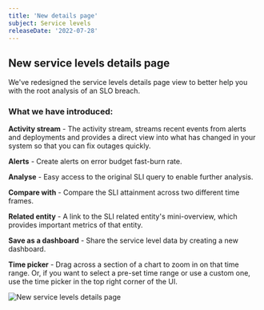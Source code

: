 ```yaml
---
title: 'New details page'
subject: Service levels
releaseDate: '2022-07-28'
---
```



## New service levels details page

We've redesigned the service levels details page view to better help you with the root analysis of an SLO breach.

### What we have introduced:

**Activity stream** - The activity stream, streams recent events from alerts and deployments and provides a direct view into what has changed in your system so that you can fix outages quickly.

**Alerts** - Create alerts on error budget fast-burn rate.

**Analyse** - Easy access to the original SLI query to enable further analysis.

**Compare with** - Compare the SLI attainment across two different time frames.

**Related entity** - A link to the SLI related entity's mini-overview, which provides important metrics of that entity.

**Save as a dashboard** - Share the service level data by creating a new dashboard.

**Time picker** - Drag across a section of a chart to zoom in on that time range. Or, if you want to select a pre-set time range or use a custom one, use the time picker in the top right corner of the UI.


<img
  title="New service levels details page"
  alt="New service levels details page"
  src={slmDetailsPage}
/>
